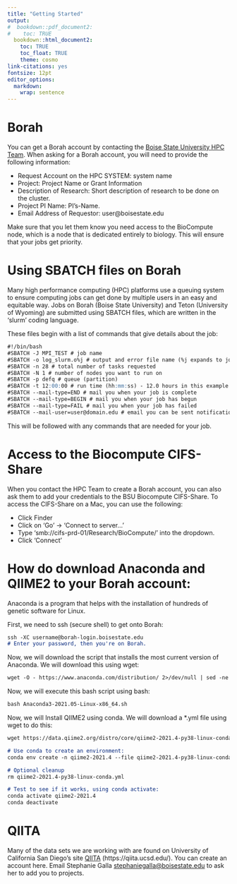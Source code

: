 ```yaml
---
title: "Getting Started"
output:
#  bookdown::pdf_document2:
#    toc: TRUE
  bookdown::html_document2: 
    toc: TRUE
    toc_float: TRUE
    theme: cosmo
link-citations: yes
fontsize: 12pt
editor_options: 
  markdown: 
    wrap: sentence
---
```


# Borah

You can get a Borah account by contacting the [Boise State University HPC Team](researchcomputing@boisestate.edu). When asking for a Borah account, you will need to provide the following information:

- Request Account on the HPC SYSTEM: system name
- Project: Project Name or Grant Information
- Description of Research: Short description of research to be done on the cluster.
- Project PI Name: PI’s-Name.
- Email Address of Requestor: user@boisestate.edu

Make sure that you let them know you need access to the BioCompute node, which is a node that is dedicated entirely to biology. This will ensure that your jobs get priority.

# Using SBATCH files on Borah

Many high performance computing (HPC) platforms use a queuing system to ensure computing jobs can get done by multiple users in an easy and equitable way. Jobs on Borah (Boise State University) and Teton (University of Wyoming) are submitted using SBATCH files, which are written in the 'slurm' coding language. 

These files begin with a list of commands that give details about the job:

```markdown
#!/bin/bash
#SBATCH -J MPI_TEST # job name
#SBATCH -o log_slurm.o%j # output and error file name (%j expands to jobID)
#SBATCH -n 28 # total number of tasks requested
#SBATCH -N 1 # number of nodes you want to run on
#SBATCH -p defq # queue (partition)
#SBATCH -t 12:00:00 # run time (hh:mm:ss) - 12.0 hours in this example.
#SBATCH --mail-type=END # mail you when your job is complete
#SBATCH --mail-type=BEGIN # mail you when your job has begun
#SBATCH --mail-type=FAIL # mail you when your job has failed
#SBATCH --mail-user=user@domain.edu # email you can be sent notifications to.
```

This will be followed with any commands that are needed for your job. 

# Access to the Biocompute CIFS-Share

When you contact the HPC Team to create a Borah account, you can also ask them to add your credentials to the BSU Biocompute CIFS-Share. To access the CIFS-Share on a Mac, you can use the following:

- Click Finder
- Click on 'Go' -> 'Connect to server...'
- Type 'smb://cifs-prd-01/Research/BioCompute/' into the dropdown.
- Click 'Connect'

# How do download Anaconda and QIIME2 to your Borah account:

Anaconda is a program that helps with the installation of hundreds of genetic software for Linux.

First, we need to ssh (secure shell) to get onto Borah:

```markdown
ssh -XC username@borah-login.boisestate.edu
# Enter your password, then you're on Borah.
```

Now, we will download the script that installs the most current version of Anaconda. We will download this using wget:


```markdown
wget -O - https://www.anaconda.com/distribution/ 2>/dev/null | sed -ne 's@.*\(https:\/\/repo\.anaconda\.com\/archive\/Anaconda3-.*-Linux-x86_64\.sh\)\">64-Bit (x86) Installer.*@\1@p' | xargs wget
```

Now, we will execute this bash script using bash:

```markdown
bash Anaconda3-2021.05-Linux-x86_64.sh
```
Now, we will Install QIIME2 using conda. We will download a *.yml file using wget to do this:

```markdown
wget https://data.qiime2.org/distro/core/qiime2-2021.4-py38-linux-conda.yml

# Use conda to create an environment:
conda env create -n qiime2-2021.4 --file qiime2-2021.4-py38-linux-conda.yml

# Optional cleanup
rm qiime2-2021.4-py38-linux-conda.yml

# Test to see if it works, using conda activate:
conda activate qiime2-2021.4
conda deactivate 
```

# QIITA

Many of the data sets we are working with are found on University of California San Diego's site [QIITA] (https://qiita.ucsd.edu/). You can create an account here. Email Stephanie Galla [stephaniegalla@boisestate.edu](stephaniegalla@boisestate.edu) to ask her to add you to projects. 


